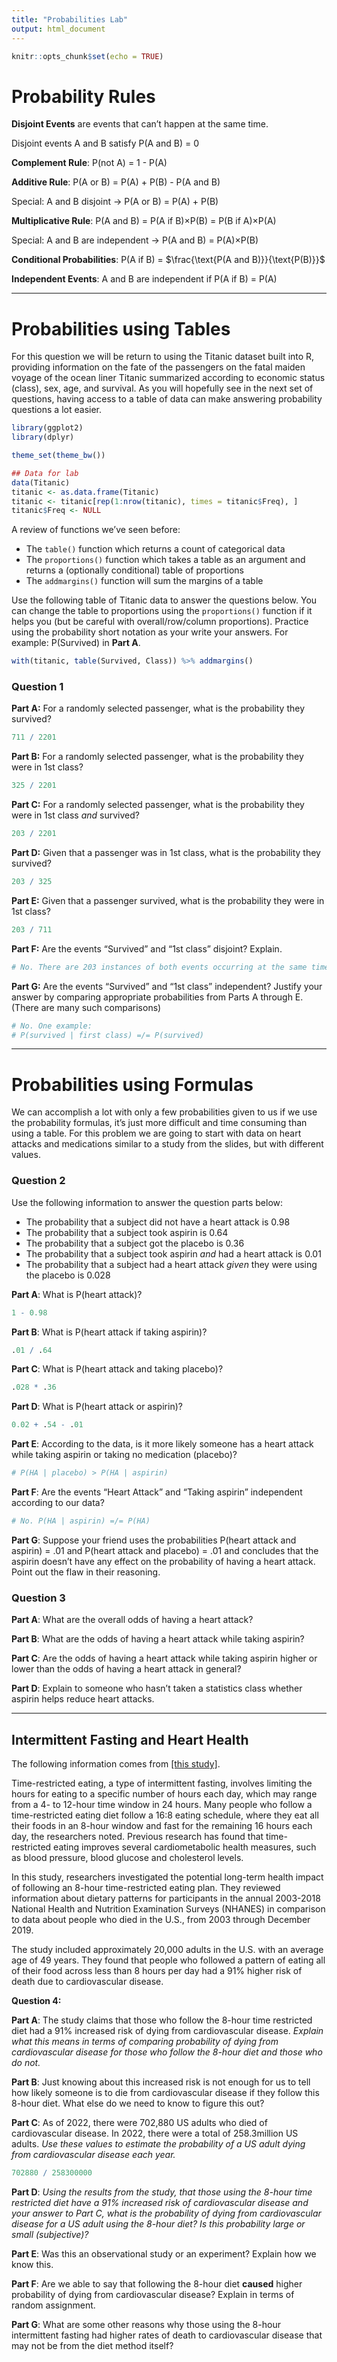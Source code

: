 ---
title: "Probabilities Lab"
output: html_document
---

```{r setup, include=FALSE}
knitr::opts_chunk$set(echo = TRUE)
```

# Probability Rules

**Disjoint Events** are events that can't happen at the same time.

Disjoint events A and B satisfy P(A and B) = 0

**Complement Rule**: P(not A) = 1 - P(A)

**Additive Rule**: P(A or B) = P(A) + P(B) - P(A and B)

Special: A and B disjoint $\rightarrow$ P(A or B) = P(A) + P(B)

**Multiplicative Rule**: P(A and B) = P(A if B)$\times$P(B) = P(B if A)$\times$P(A)

Special: A and B are independent $\rightarrow$ P(A and B) = P(A)$\times$P(B)

**Conditional Probabilities**: P(A if B) = $\frac{\text{P(A and B)}}{\text{P(B)}}$

**Independent Events**: A and B are independent if P(A if B) = P(A)

---

# Probabilities using Tables

For this question we will be return to using the Titanic dataset built into R, providing information on the fate of the passengers on the fatal maiden voyage of the ocean liner Titanic summarized according to economic status (class), sex, age, and survival. As you will hopefully see in the next set of questions, having access to a table of data can make answering probability questions a lot easier.

```{r, message=F}
library(ggplot2)
library(dplyr)

theme_set(theme_bw())

## Data for lab
data(Titanic)
titanic <- as.data.frame(Titanic)
titanic <- titanic[rep(1:nrow(titanic), times = titanic$Freq), ]
titanic$Freq <- NULL
```

A review of functions we've seen before:

- The `table()` function which returns a count of categorical data
- The `proportions()` function which takes a table as an argument and returns a (optionally conditional) table of proportions
- The `addmargins()` function will sum the margins of a table

Use the following table of Titanic data to answer the questions below. You can change the table to proportions using the `proportions()` function if it helps you (but be careful with overall/row/column proportions). Practice using the probability short notation as your write your answers. For example: P(Survived) in **Part A**.

```{r}
with(titanic, table(Survived, Class)) %>% addmargins()
```
### Question 1

**Part A:** For a randomly selected passenger, what is the probability they survived?

```{r, echo=F, include=F}
711 / 2201
```

**Part B:** For a randomly selected passenger, what is the probability they were in 1st class?

```{r, echo=F, include=F}
325 / 2201
```

**Part C:** For a randomly selected passenger, what is the probability they were in 1st class *and* survived?

```{r, echo=F, include=F}
203 / 2201
```

**Part D:** Given that a passenger was in 1st class, what is the probability they survived?

```{r, echo=F, include=F}
203 / 325
```

**Part E:** Given that a passenger survived, what is the probability they were in 1st class?

```{r, echo=F, include=F}
203 / 711
```

**Part F:** Are the events "Survived" and "1st class" disjoint? Explain.

```{r, echo=F, include=F}
# No. There are 203 instances of both events occurring at the same time.
```

**Part G:** Are the events "Survived" and "1st class" independent? Justify your answer by comparing appropriate probabilities from Parts A through E. (There are many such comparisons)

```{r, echo=F, include=F}
# No. One example:
# P(survived | first class) =/= P(survived)
```

---

# Probabilities using Formulas

We can accomplish a lot with only a few probabilities given to us if we use the probability formulas, it's just more difficult and time consuming than using a table. For this problem we are going to start with data on heart attacks and medications similar to a study from the slides, but with different values.

### Question 2

Use the following information to answer the question parts below:

- The probability that a subject did not have a heart attack is 0.98
- The probability that a subject took aspirin is 0.64
- The probability that a subject got the placebo is 0.36
- The probability that a subject took aspirin *and* had a heart attack is 0.01
- The probability that a subject had a heart attack *given* they were using the placebo is 0.028

**Part A**: What is P(heart attack)?

```{r, echo=F, include=F}
1 - 0.98
```

**Part B**: What is P(heart attack if taking aspirin)?

```{r, echo=F, include=F}
.01 / .64
```

**Part C**: What is P(heart attack and taking placebo)?

```{r, echo=F, include=F}
.028 * .36
```

**Part D**: What is P(heart attack or aspirin)?

```{r, echo=F, include=F}
0.02 + .54 - .01
```

**Part E**: According to the data, is it more likely someone has a heart attack while taking aspirin or taking no medication (placebo)? 

```{r, echo=F, include=F}
# P(HA | placebo) > P(HA | aspirin)
```

**Part F**: Are the events "Heart Attack" and "Taking aspirin" independent according to our data?

```{r, echo=F, include=F}
# No. P(HA | aspirin) =/= P(HA) 
```

**Part G**: Suppose your friend uses the probabilities P(heart attack and aspirin) = .01 and P(heart attack and placebo) = .01 and concludes that the aspirin doesn't have any effect on the probability of having a heart attack. Point out the flaw in their reasoning.

### Question 3

**Part A**: What are the overall odds of having a heart attack?

**Part B**: What are the odds of having a heart attack while taking aspirin?

**Part C**: Are the odds of having a heart attack while taking aspirin higher or lower than the odds of having a heart attack in general?

**Part D**: Explain to someone who hasn't taken a statistics class whether aspirin helps reduce heart attacks.

---

## Intermittent Fasting and Heart Health

The following information comes from [[this study]](https://newsroom.heart.org/news/8-hour-time-restricted-eating-linked-to-a-91-higher-risk-of-cardiovascular-death).

Time-restricted eating, a type of intermittent fasting, involves limiting the hours for eating to a specific number of hours each day, which may range from a 4- to 12-hour time window in 24 hours. Many people who follow a time-restricted eating diet follow a 16:8 eating schedule, where they eat all their foods in an 8-hour window and fast for the remaining 16 hours each day, the researchers noted. Previous research has found that time-restricted eating improves several cardiometabolic health measures, such as blood pressure, blood glucose and cholesterol levels.

In this study, researchers investigated the potential long-term health impact of following an 8-hour time-restricted eating plan. They reviewed information about dietary patterns for participants in the annual 2003-2018 National Health and Nutrition Examination Surveys (NHANES) in comparison to data about people who died in the U.S., from 2003 through December 2019.

The study included approximately 20,000 adults in the U.S. with an average age of 49 years. They found that people who followed a pattern of eating all of their food across less than 8 hours per day had a 91% higher risk of death due to cardiovascular disease. 

**Question 4:**

**Part A**: The study claims that those who follow the 8-hour time restricted diet had a 91\% increased risk of dying from cardiovascular disease. *Explain what this means in terms of comparing probability of dying from cardiovascular disease for those who follow the 8-hour diet and those who do not.*

**Part B**: Just knowing about this increased risk is not enough for us to tell how likely someone is to die from cardiovascular disease if they follow this 8-hour diet. What else do we need to know to figure this out?

**Part C**: As of 2022, there were 702,880 US adults who died of cardiovascular disease. In 2022, there were a total of 258.3million US adults. *Use these values to estimate the probability of a US adult dying from cardiovascular disease each year.*

```{r, echo=F, include=F}
702880 / 258300000
```

**Part D**: *Using the results from the study, that those using the 8-hour time restricted diet have a 91\% increased risk of cardiovascular disease and your answer to Part C, what is the probability of dying from cardiovascular disease for a US adult using the 8-hour diet? Is this probability large or small (subjective)?*

**Part E**: Was this an observational study or an experiment? Explain how we know this.

**Part F**: Are we able to say that following the 8-hour diet **caused** higher probability of dying from cardiovascular disease? Explain in terms of random assignment. 

**Part G**: What are some other reasons why those using the 8-hour intermittent fasting had higher rates of death to cardiovascular disease that may not be from the diet method itself?









